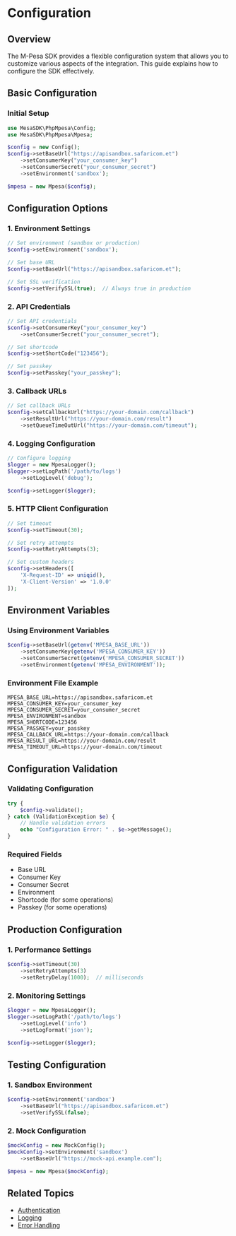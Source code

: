 # Configuration

## Overview

The M-Pesa SDK provides a flexible configuration system that allows you to customize various aspects of the integration. This guide explains how to configure the SDK effectively.

## Basic Configuration

### Initial Setup

```php
use MesaSDK\PhpMpesa\Config;
use MesaSDK\PhpMpesa\Mpesa;

$config = new Config();
$config->setBaseUrl("https://apisandbox.safaricom.et")
    ->setConsumerKey("your_consumer_key")
    ->setConsumerSecret("your_consumer_secret")
    ->setEnvironment('sandbox');

$mpesa = new Mpesa($config);
```

## Configuration Options

### 1. Environment Settings

```php
// Set environment (sandbox or production)
$config->setEnvironment('sandbox');

// Set base URL
$config->setBaseUrl("https://apisandbox.safaricom.et");

// Set SSL verification
$config->setVerifySSL(true);  // Always true in production
```

### 2. API Credentials

```php
// Set API credentials
$config->setConsumerKey("your_consumer_key")
    ->setConsumerSecret("your_consumer_secret");

// Set shortcode
$config->setShortCode("123456");

// Set passkey
$config->setPasskey("your_passkey");
```

### 3. Callback URLs

```php
// Set callback URLs
$config->setCallbackUrl("https://your-domain.com/callback")
    ->setResultUrl("https://your-domain.com/result")
    ->setQueueTimeOutUrl("https://your-domain.com/timeout");
```

### 4. Logging Configuration

```php
// Configure logging
$logger = new MpesaLogger();
$logger->setLogPath('/path/to/logs')
    ->setLogLevel('debug');

$config->setLogger($logger);
```

### 5. HTTP Client Configuration

```php
// Set timeout
$config->setTimeout(30);

// Set retry attempts
$config->setRetryAttempts(3);

// Set custom headers
$config->setHeaders([
    'X-Request-ID' => uniqid(),
    'X-Client-Version' => '1.0.0'
]);
```

## Environment Variables

### Using Environment Variables

```php
$config->setBaseUrl(getenv('MPESA_BASE_URL'))
    ->setConsumerKey(getenv('MPESA_CONSUMER_KEY'))
    ->setConsumerSecret(getenv('MPESA_CONSUMER_SECRET'))
    ->setEnvironment(getenv('MPESA_ENVIRONMENT'));
```

### Environment File Example

```env
MPESA_BASE_URL=https://apisandbox.safaricom.et
MPESA_CONSUMER_KEY=your_consumer_key
MPESA_CONSUMER_SECRET=your_consumer_secret
MPESA_ENVIRONMENT=sandbox
MPESA_SHORTCODE=123456
MPESA_PASSKEY=your_passkey
MPESA_CALLBACK_URL=https://your-domain.com/callback
MPESA_RESULT_URL=https://your-domain.com/result
MPESA_TIMEOUT_URL=https://your-domain.com/timeout
```

## Configuration Validation

### Validating Configuration

```php
try {
    $config->validate();
} catch (ValidationException $e) {
    // Handle validation errors
    echo "Configuration Error: " . $e->getMessage();
}
```

### Required Fields

- Base URL
- Consumer Key
- Consumer Secret
- Environment
- Shortcode (for some operations)
- Passkey (for some operations)

## Production Configuration

### 1. Performance Settings

```php
$config->setTimeout(30)
    ->setRetryAttempts(3)
    ->setRetryDelay(1000);  // milliseconds
```

### 2. Monitoring Settings

```php
$logger = new MpesaLogger();
$logger->setLogPath('/path/to/logs')
    ->setLogLevel('info')
    ->setLogFormat('json');

$config->setLogger($logger);
```

## Testing Configuration

### 1. Sandbox Environment

```php
$config->setEnvironment('sandbox')
    ->setBaseUrl("https://apisandbox.safaricom.et")
    ->setVerifySSL(false);
```

### 2. Mock Configuration

```php
$mockConfig = new MockConfig();
$mockConfig->setEnvironment('sandbox')
    ->setBaseUrl("https://mock-api.example.com");

$mpesa = new Mpesa($mockConfig);
```

## Related Topics

- [Authentication](/authentication)
- [Logging](/logging)
- [Error Handling](/error-handling)
